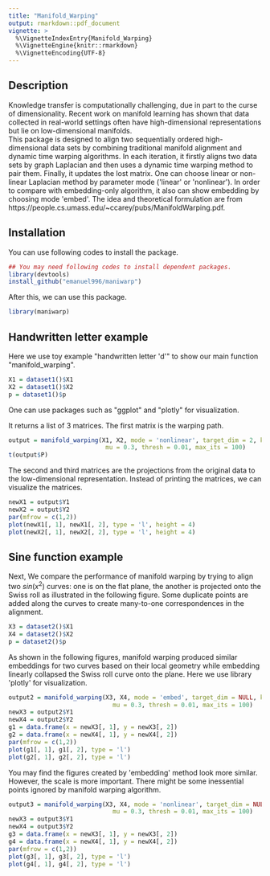 ```yaml
---
title: "Manifold_Warping"
output: rmarkdown::pdf_document
vignette: >
  %\VignetteIndexEntry{Manifold_Warping}
  %\VignetteEngine{knitr::rmarkdown}
  %\VignetteEncoding{UTF-8}
---
```




## Description
Knowledge transfer is computationally challenging, due in part to the curse of dimensionality. Recent work on manifold learning has shown that data collected in real-world settings often have high-dimensional representations but lie on low-dimensional manifolds.  
This package is designed to align two sequentially ordered high-dimensional data sets by combining traditional manifold alignment and dynamic time warping algorithms. In each iteration, it firstly aligns two data sets by graph Laplacian and then uses a dynamic time warping method to pair them. Finally, it updates the lost matrix. One can choose linear or non-linear Laplacian method by parameter mode (\'linear\' or \'nonlinear\'). In order to compare with embedding-only algorithm, it also can show embedding by choosing mode \'embed\'. The idea and theoretical formulation are from https://people.cs.umass.edu/~ccarey/pubs/ManifoldWarping.pdf.


## Installation
You can use following codes to install the package. 
```r
## You may need following codes to install dependent packages.
library(devtools)
install_github("emanuel996/maniwarp")
```
After this, we can use this package.
```r
library(maniwarp)
```

## Handwritten letter example
Here we use toy example \"handwritten letter \'d\'\" to show our main function \"manifold_warping\". 


```r
X1 = dataset1()$X1
X2 = dataset1()$X2
p = dataset1()$p
```
One can use packages such as \"ggplot\" and \"plotly\" for visualization.

\begin{center}
\includegraphics[width = 120mm]{figures/Rplot_1.jpeg}
\end{center}


It returns a list of 3 matrices. The first matrix is the warping path.
```r
output = manifold_warping(X1, X2, mode = 'nonlinear', target_dim = 2, k = 8, 
                           mu = 0.3, thresh = 0.01, max_its = 100)
t(output$P)
```

The second and third matrices are the projections from the original data to the low-dimensional representation. Instead of printing the matrices, we can visualize the matrices.
```r
newX1 = output$Y1
newX2 = output$Y2
par(mfrow = c(1,2))
plot(newX1[, 1], newX1[, 2], type = 'l', height = 4)
plot(newX2[, 1], newX2[, 2], type = 'l', height = 4)
```

## Sine function example
Next, We compare the performance of manifold warping by trying to align two $sin(x^2)$ curves: one is on the flat plane, the another is projected onto the Swiss roll as illustrated in the following figure. Some duplicate points are added along the curves to create many-to-one correspondences in the alignment.

```r
X3 = dataset2()$X1
X4 = dataset2()$X2
p = dataset2()$p
```
\begin{center}
\includegraphics[width = 120mm]{figures/Rplot_2.jpeg}
\end{center}

As shown in the following figures, manifold warping produced similar embeddings for two curves based on their local geometry while embedding linearly collapsed the Swiss roll curve onto the plane. Here we use library \'plotly\' for visualization.

```r
output2 = manifold_warping(X3, X4, mode = 'embed', target_dim = NULL, k = 8, 
                             mu = 0.3, thresh = 0.01, max_its = 100)
newX3 = output2$Y1
newX4 = output2$Y2
g1 = data.frame(x = newX3[, 1], y = newX3[, 2])
g2 = data.frame(x = newX4[, 1], y = newX4[, 2])
par(mfrow = c(1,2))
plot(g1[, 1], g1[, 2], type = 'l')
plot(g2[, 1], g2[, 2], type = 'l')
```

You may find the figures created by \'embedding\' method look more similar. However, the scale is more important. There might be some inessential points ignored by manifold warping algorithm.
```r
output3 = manifold_warping(X3, X4, mode = 'nonlinear', target_dim = NULL, k = 8, 
                             mu = 0.3, thresh = 0.01, max_its = 100)
newX3 = output3$Y1
newX4 = output3$Y2
g3 = data.frame(x = newX3[, 1], y = newX3[, 2])
g4 = data.frame(x = newX4[, 1], y = newX4[, 2])
par(mfrow = c(1,2))
plot(g3[, 1], g3[, 2], type = 'l')
plot(g4[, 1], g4[, 2], type = 'l')
```

